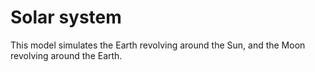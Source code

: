 
# Solar system

This model simulates the Earth revolving around the Sun, and the Moon revolving around the Earth.

<Example title="Solar system" model="solar-system" />
